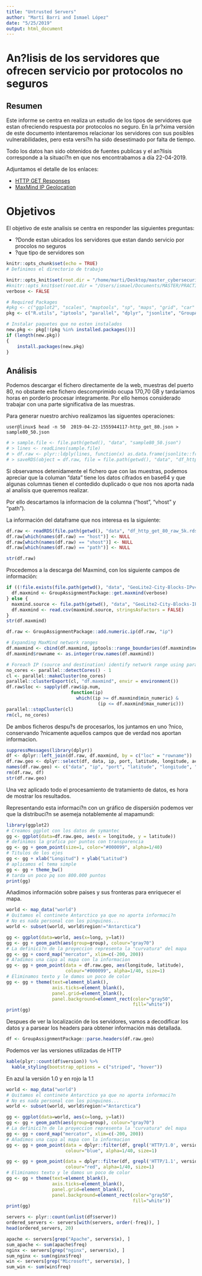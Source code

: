 ```yaml
---
title: "Untrusted Servers"
author: "Martí Barri and Ismael López"
date: "5/25/2019"
output: html_document
---
```

# An?lisis de los servidores que ofrecen servicio por protocolos no seguros

## Resumen
Este informe se centra en realiza un estudio de los tipos de servidores que estan ofreciendo respuesta por protocolos no seguro. 
En la pr?xima versión de este documento intentaremos relacionar los servidores con sus posibles vulnerabilidades, pero esta versi?n ha sido desestimado por falta de tiempo.

Todo los datos han sido obtenidos de fuentes publicas y el an?lisis corresponde a la situaci?n en que nos encontrabamos a día 22-04-2019. 

Adjuntamos el detalle de los enlaces:

- [HTTP GET Responses](https://opendata.rapid7.com/sonar.http/)
- [MaxMind IP Geolocation](https://dev.maxmind.com/geoip/geoip2/geolite2/)

# Objetivos 

El objetivo de este analisis se centra en responder las siguientes preguntas:

- ?Donde estan ubicados los servidores que estan dando servicio por procolos no seguros
- ?que tipo de servidores son


```r
knitr::opts_chunk$set(echo = TRUE)
# Definimos el directorio de trabajo

knitr::opts_knit$set(root.dir = "/home/marti/Desktop/master_cybersecurity/4_Data_Driven_Security/LAB/spring19-group-assignment-marism")
#knitr::opts_knit$set(root.dir = "/Users/ismael/Documents/MASTER/PRACTICA/spring19-group-assignment-marism")
verbose <- FALSE
```


```r
# Required Packages
#pkg <- c("ggplot2", "scales", "maptools", "sp", "maps", "grid", "car" ) # TODO
pkg <- c("R.utils", "iptools", "parallel", "dplyr", "jsonlite", "GroupAssignmentPackage", "mapproj", "kableExtra")

# Instalar paquetes que no esten instalados
new.pkg <- pkg[!(pkg %in% installed.packages())]
if (length(new.pkg)) 
{
    install.packages(new.pkg)  
}
```

## Análisis

Podemos descargar el fichero directamente de la web, muestras del puerto 80, no obstante este fichero descomprimido ocupa 170,70 GB y tardariamos horas en porderlo procesar integramente. Por ello hemos considerado trabajar con una parte significativa de las muestras.

Para generar nuestro archivo realizamos las siguentes operaciones:

`user@linux$ head -n 50  2019-04-22-1555944117-http_get_80.json > sample80_50.json`
```r
# > sample.file <- file.path(getwd(), "data", "sample80_50.json")
# > lines <- readLines(sample.file)
# > df.raw <- plyr::ldply(lines, function(x) as.data.frame(jsonlite::fromJSON(x), stringsAsFactors = FALSE))
# > saveRDS(object = df.raw, file = file.path(getwd(), "data", "df_http_get_80_raw_50.rds"))
```

Si observamos detenidamente el fichero que con las muestras, podemos apreciar que la columan "data" tiene los datos cifrados en base64 y que algunas columnas tienen el contedido duplicado o que nos nos aporta nada al analisis que queremos realizar. 

Por ello descartamos la informacion de la columna ("host", "vhost" y "path").

La información del dataframe que nos interesa es la siguiente:

```r
df.raw <- readRDS(file.path(getwd(), "data", "df_http_get_80_raw_5k.rds"))
df.raw[which(names(df.raw) == "host")] <- NULL
df.raw[which(names(df.raw) == "vhost")] <- NULL
df.raw[which(names(df.raw) == "path")] <- NULL

str(df.raw)
```

Procedemos a la descarga del Maxmind, con los siguiente campos de información:

```r
if ((!file.exists(file.path(getwd(), "data", "GeoLite2-City-Blocks-IPv4.csv")))){
  df.maxmind <- GroupAssignmentPackage::get.maxmind(verbose)
} else {
  maxmind.source <- file.path(getwd(), "data", "GeoLite2-City-Blocks-IPv4.csv")
  df.maxmind <- read.csv(maxmind.source, stringsAsFactors = FALSE)
}
str(df.maxmind)
```



```r
df.raw <- GroupAssignmentPackage::add.numeric.ip(df.raw, "ip")
```



```r
# Expanding MaxMind network ranges
df.maxmind <- cbind(df.maxmind, iptools::range_boundaries(df.maxmind$network))
df.maxmind$rowname <- as.integer(row.names(df.maxmind))
```



```r
# Foreach IP (source and destination) identify network range using parallel computing"
no_cores <- parallel::detectCores() - 1
cl <- parallel::makeCluster(no_cores)
parallel::clusterExport(cl, "df.maxmind", envir = environment())
df.raw$loc <- sapply(df.raw$ip.num,
                        function(ip)
                          which((ip >= df.maxmind$min_numeric) &
                                  (ip <= df.maxmind$max_numeric)))
parallel::stopCluster(cl)
rm(cl, no_cores)
```

De ambos ficheros despu?s de procesarlos, los juntamos en uno ?nico, conservando ?nicamente aquellos campos que de verdad nos aportan informacion.
```r
suppressMessages(library(dplyr))
df <- dplyr::left_join(df.raw, df.maxmind, by = c("loc" = "rowname"))
df.raw.geo <- dplyr::select(df, data, ip, port, latitude, longitude, accuracy_radius)
names(df.raw.geo) <- c("data", "ip", "port", "latitude", "longitude", "accuracy_radius")
rm(df.raw, df)
str(df.raw.geo)
```


Una vez aplicado todo el procesamiento de tratamiento de datos, es hora de mostrar los resultados. 

Representando esta informaci?n con un gráfico de dispersión podemos ver que la distribuci?n se asemeja notablemente al mapamundi:
```r
library(ggplot2)
# Creamos ggplot con los datos de symantec
gg <- ggplot(data=df.raw.geo, aes(x = longitude, y = latitude)) 
# definimos la grafica por puntos con transparencia
gg <- gg + geom_point(size=1, color="#000099", alpha=1/40) 
# Titulos de los ejes
gg <- gg + xlab("Longitud") + ylab("Latitud")
# aplicamos el tema simple
gg <- gg + theme_bw() 
# tarda un poco pq son 800.000 puntos
print(gg)
```

Añadimos información sobre paises y sus fronteras para enriquecer el mapa.
```r
world <- map_data("world")
# Quitamos el continete Antarctico ya que no aporta informaci?n
# No es nada personal con los pinguinos...
world <- subset(world, world$region!="Antarctica")

gg <- ggplot(data=world, aes(x=long, y=lat))
gg <- gg + geom_path(aes(group=group), colour="gray70")
# La definici?n de la proyeccion representa la "curvatura" del mapa
gg <- gg + coord_map("mercator", xlim=c(-200, 200))
# A?adimos una capa al mapa con la informacion
gg <- gg + geom_point(data = df.raw.geo, aes(longitude, latitude), 
                      colour="#000099", alpha=1/40, size=1)
# Eliminamos texto y le damos un poco de color
gg <- gg + theme(text=element_blank(), 
                 axis.ticks=element_blank(),
                 panel.grid=element_blank(),
                 panel.background=element_rect(color="gray50",
                                               fill="white"))
print(gg)
```


Despues de ver la localización de los servidores, vamos a decodificar los datos y a parsear los headers para obtener información más detallada.
```r
df <- GroupAssignmentPackage::parse.headers(df.raw.geo)
```

Podemos ver las versiones utilizadas de HTTP
```r
kable(plyr::count(df$version)) %>%
  kable_styling(bootstrap_options = c("striped", "hover"))
```

En azul la versión 1.0 y en rojo la 1.1
```r
world <- map_data("world")
# Quitamos el continete Antarctico ya que no aporta informaci?n
# No es nada personal con los pinguinos...
world <- subset(world, world$region!="Antarctica")

gg <- ggplot(data=world, aes(x=long, y=lat))
gg <- gg + geom_path(aes(group=group), colour="gray70")
# La definici?n de la proyeccion representa la "curvatura" del mapa
gg <- gg + coord_map("mercator", xlim=c(-200, 200))
# Añadimos una capa al mapa con la informacion
gg <- gg + geom_point(data = dplyr::filter(df, grepl('HTTP/1.0', version)), aes(longitude, latitude),
                      colour="blue", alpha=1/40, size=1)

gg <- gg + geom_point(data = dplyr::filter(df, grepl('HTTP/1.1', version)), aes(longitude, latitude),
                      colour="red", alpha=1/40, size=1)
# Eliminamos texto y le damos un poco de color
gg <- gg + theme(text=element_blank(), 
                 axis.ticks=element_blank(),
                 panel.grid=element_blank(),
                 panel.background=element_rect(color="gray50",
                                               fill="white"))
print(gg)
```

```r
servers <- plyr::count(unlist(df$server))
ordered_servers <- servers[with(servers, order(-freq)), ]
head(ordered_servers, 20)
```

```r
apache <- servers[grep("Apache", servers$x), ]
sum_apache <- sum(apache$freq)
nginx <- servers[grep("nginx", servers$x), ]
sum_nginx <- sum(nginx$freq)
win <- servers[grep("Microsoft", servers$x), ]
sum_win <- sum(win$freq)
```
